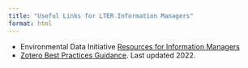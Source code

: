 ```yaml
---
title: "Useful Links for LTER Information Managers"
format: html
---
```


*  Environmental Data Initiative [Resources for Information Managers](https://edirepository.org/resources/resources-for-information-managers)
*  [Zotero Best Practices Guidance](https://docs.google.com/document/d/1aaM2htz4rJLGo5XFuk88AWxO_sWmZl2TY0EEA7q7LMY/edit?tab=t.0#heading=h.41s6zixhzhd9). Last updated 2022.